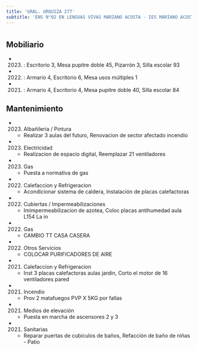 ```yaml
---
title: 'GRAL. URQUIZA 277'
subtitle: 'ENS N°02 EN LENGUAS VIVAS MARIANO ACOSTA - IES MARIANO ACOSTA - ESEA EN DANZA RAMICONE CURSO VOCACIONAL DE FOLKLORE N° 06'
---
```


#


## Mobiliario

*  (2023) : Escritorio 3, Mesa pupitre doble 45, Pizarrón 3, Silla escolar 93 

*  (2022) : Armario 4, Escritorio 6, Mesa usos múltiples 1 

*  (2021) : Armario 4, Escritorio 4, Mesa pupitre doble 40, Silla escolar 84 





## Mantenimiento

*  (2023) Albañileria / Pintura 
    + Realizar 3 aulas del futuro, Renovacion de sector afectado incendio

*  (2023) Electricidad 
    + Realizacion de espacio digital, Reemplazar 21 ventiladores

*  (2023) Gas 
    + Puesta a normativa de gas

*  (2022) Calefaccion y Refrigeracion 
    + Acondicionar sistema de caldera, Instalación de placas calefactoras

*  (2022) Cubiertas / Impermeabilizaciones 
    + Imimpermeabilizacion de azotea, Coloc placas antihumedad aula L154 La in

*  (2022) Gas 
    + CAMBIO TT CASA CASERA

*  (2022) Otros Servicios 
    + COLOCAR PURIFICADORES DE AIRE

*  (2021) Calefaccion y Refrigeracion 
    + Inst 3 placas calefactoras aulas jardin, Corto el motor de 16 ventiladores pared

*  (2021) Incendio 
    + Prov 2 matafuegos PVP X 5KG por fallas

*  (2021) Medios de elevación 
    + Puesta en marcha de ascensores 2 y 3

*  (2021) Sanitarias 
    + Reparar puertas de cubiculos de baños, Refacción de baño de niñas - Patio



